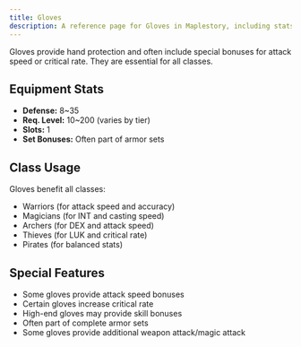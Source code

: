 ```yaml
---
title: Gloves
description: A reference page for Gloves in Maplestory, including stats, usage, and benefits.
---
```


Gloves provide hand protection and often include special bonuses for attack speed or critical rate. They are essential for all classes.

## Equipment Stats

* **Defense:** 8~35
* **Req. Level:** 10~200 (varies by tier)
* **Slots:** 1
* **Set Bonuses:** Often part of armor sets

## Class Usage

Gloves benefit all classes:
* Warriors (for attack speed and accuracy)
* Magicians (for INT and casting speed)
* Archers (for DEX and attack speed)
* Thieves (for LUK and critical rate)
* Pirates (for balanced stats)

## Special Features

* Some gloves provide attack speed bonuses
* Certain gloves increase critical rate
* High-end gloves may provide skill bonuses
* Often part of complete armor sets
* Some gloves provide additional weapon attack/magic attack


<EquipmentLayout equipment="armours" category="gloves"></EquipmentLayout>